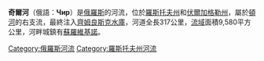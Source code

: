 {{Infobox river
| name              = 奇爾河
| native_name       ={{native name|ru|Чир}}
| image             = 
| image_caption     = 
| map               = Don basin.png
| map_caption       = 頓河流域的奇爾河
| subdivision_type1 = 國家
| subdivision_name1 = [[俄羅斯|俄羅斯]]
| length            = {{convert|317|km|abbr=on}}
| source1_location  = 
| source1_elevation = 
| source1_coordinates = {{coord|49|23|43|N|41|09|08|E|region:RU-ROS_type:waterbody_source:kolossus-dewiki|display=inline}}
| mouth             = [[頓河|頓河]]
| mouth_location    = [[齊姆良斯克水庫|齊姆良斯克水庫]]
| mouth_elevation   = 
| mouth_coordinates = {{coord|48.439|43.084|region:RU-VGG_type:waterbody|display=it}}
| discharge1_avg    = 
| progression       = {{RDon}}
| basin_size        = {{convert|9580|km2|sqmi|abbr=on}}
| tributaries_left  = 
| tributaries_right = 
}}
'''奇爾河'''（俄語：'''Чир'''）是[[俄羅斯|俄羅斯]]的河流，位於[[羅斯托夫州|羅斯托夫州]]和[[伏爾加格勒州|伏爾加格勒州]]，屬於[[頓河|頓河]]的右支流，最終注入[[齊姆良斯克水庫|齊姆良斯克水庫]]，河道全長317公里，[[流域|流域]]面積9,580平方公里，河畔城鎮有[[蘇羅維基諾|蘇羅維基諾]]。

[[Category:俄羅斯河流|Category:俄羅斯河流]]
[[Category:羅斯托夫州河流|Category:羅斯托夫州河流]]

{{Russia-geo-stub}}